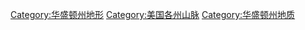 [[Category:华盛顿州地形|Category:华盛顿州地形]]
[[Category:美国各州山脉|Category:美国各州山脉]]
[[Category:华盛顿州地质|Category:华盛顿州地质]]